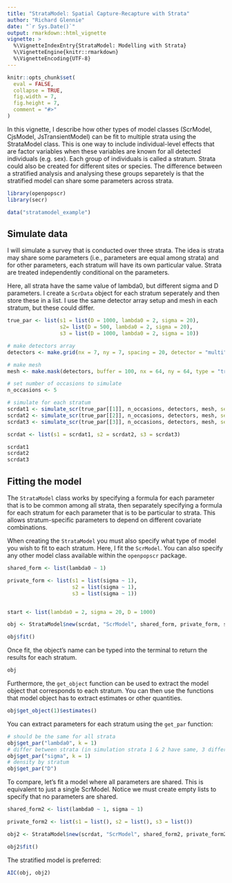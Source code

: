 ```yaml
---
title: "StrataModel: Spatial Capture-Recapture with Strata"
author: "Richard Glennie"
date: "`r Sys.Date()`"
output: rmarkdown::html_vignette
vignette: >
  %\VignetteIndexEntry{StrataModel: Modelling with Strata}
  %\VignetteEngine{knitr::rmarkdown}
  %\VignetteEncoding{UTF-8}
---
```


```r
knitr::opts_chunk$set(
  eval = FALSE, 
  collapse = TRUE,
  fig.width = 7, 
  fig.height = 7, 
  comment = "#>"
)
```

In this vignette, I describe how other types of model classes (ScrModel, CjsModel, JsTransientModel) can be 
fit to multiple strata using the StrataModel class. This is one way to include individual-level effects that
are factor variables when these variables are known for all detected individuals (e.g. sex). Each group of individuals is called a stratum. Strata could also be created for different sites or species. The 
difference between a stratified analysis and analysing these groups separetely is that the stratified 
model can share some parameters across strata.  

```r
library(openpopscr)
library(secr)
```
```r
data("stratamodel_example")
```
## Simulate data

I will simulate a survey that is conducted over three strata. The idea is strata
may share some parameters (i.e., parameters are equal among strata) and for
other parameters, each stratum will have its own particular value. Strata are
treated independently conditional on the parameters. 

Here, all strata have the same value of lambda0, but different sigma and D parameters. 
I create a <code>ScrData</code> object for each stratum seperately and then
store these in a list. I use the same detector array setup and mesh in each stratum, but
these could differ. 

```r
true_par <- list(s1 = list(D = 1000, lambda0 = 2, sigma = 20), 
                 s2= list(D = 500, lambda0 = 2, sigma = 20), 
                 s3 = list(D = 1000, lambda0 = 2, sigma = 10))

# make detectors array 
detectors <- make.grid(nx = 7, ny = 7, spacing = 20, detector = "multi")

# make mesh 
mesh <- make.mask(detectors, buffer = 100, nx = 64, ny = 64, type = "trapbuffer")

# set number of occasions to simulate
n_occasions <- 5 

# simulate for each stratum
scrdat1 <- simulate_scr(true_par[[1]], n_occasions, detectors, mesh, seed = 15483)
scrdat2 <- simulate_scr(true_par[[2]], n_occasions, detectors, mesh, seed = 79696)
scrdat3 <- simulate_scr(true_par[[3]], n_occasions, detectors, mesh, seed = 43523)

scrdat <- list(s1 = scrdat1, s2 = scrdat2, s3 = scrdat3)
```

```r
scrdat1
scrdat2
scrdat3

```

## Fitting the model

The <code>StrataModel</code> class works by specifying a formula for each 
parameter that is to be common among all strata, then separately specifying a
formula for each stratum for each parameter that is to be particular to strata. 
This allows stratum-specific parameters to depend on different covariate combinations. 

When creating the <code>StrataModel</code> you must also specify what type of 
model you wish to fit to each stratum. Here, I fit the <code>ScrModel</code>.
You can also specify any other model class available within the <code>openpopscr</code>
package. 

```r
shared_form <- list(lambda0 ~ 1)

private_form <- list(s1 = list(sigma ~ 1),
                     s2 = list(sigma ~ 1), 
                     s3 = list(sigma ~ 1))


start <- list(lambda0 = 2, sigma = 20, D = 1000)

obj <- StrataModel$new(scrdat, "ScrModel", shared_form, private_form, start)
```

```r
obj$fit()
```

Once fit, the object's name can be typed into the terminal to return 
the results for each stratum. 

```r
obj
```

Furthermore, the <code>get_object</code> function can be used to extract
the model object that corresponds to each stratum. You can then use the
functions that model object has to extract estimates or other quantities. 

```r
obj$get_object(1)$estimates()
```

You can extract parameters for each stratum using the <code>get_par</code>
function:

```r
# should be the same for all strata
obj$get_par("lambda0", k = 1)
# differ between strata (in simulation strata 1 & 2 have same, 3 differs)
obj$get_par("sigma", k = 1)
# density by stratum
obj$get_par("D")
```

To compare, let's fit a model where all parameters are shared. This is equivalent to just a single ScrModel. Notice we must create empty lists to specify that no parameters are shared. 

```r
shared_form2 <- list(lambda0 ~ 1, sigma ~ 1)

private_form2 <- list(s1 = list(), s2 = list(), s3 = list())

obj2 <- StrataModel$new(scrdat, "ScrModel", shared_form2, private_form2, start)

obj2$fit()
```

The stratified model is preferred: 

```r
AIC(obj, obj2)
```
